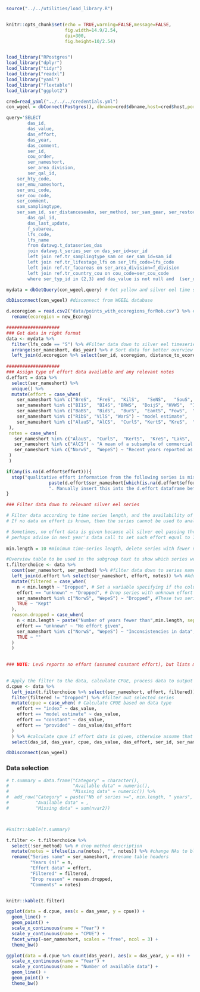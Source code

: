 
```r
source("../../utilities/load_library.R")


knitr::opts_chunk$set(echo = TRUE,warning=FALSE,message=FALSE,
                      fig.width=14.9/2.54,
                      dpi=300,
                      fig.height=10/2.54)


load_library("RPostgres")
load_library("dplyr")
load_library("tidyr")
load_library("readxl")
load_library("yaml")
load_library("flextable")
load_library("ggplot2")

cred=read_yaml("../../../credentials.yml")
con_wgeel = dbConnect(Postgres(), dbname=cred$dbname,host=cred$host,port=cred$port,user=cred$user, password=cred$password)
```

```r
query='SELECT 
		das_id,
		das_value,
		das_effort,
		das_year,
		das_comment,
		ser_id,            
		cou_order,
		ser_nameshort,
		ser_area_division,
		ser_qal_id,
    ser_hty_code,
    ser_emu_nameshort,
    ser_uni_code,
    ser_cou_code,
    ser_comment,
    sam_samplingtype,
    ser_sam_id, ser_distanceseakm, ser_method, ser_sam_gear, ser_restocking,
		das_qal_id,
		das_last_update,
		f_subarea,
		lfs_code,          
		lfs_name
		from datawg.t_dataseries_das 
		join datawg.t_series_ser on das_ser_id=ser_id
		left join ref.tr_samplingtype_sam on ser_sam_id=sam_id
		left join ref.tr_lifestage_lfs on ser_lfs_code=lfs_code
		left join ref.tr_faoareas on ser_area_division=f_division
        left join ref.tr_country_cou on cou_code=ser_cou_code
		where ser_typ_id in (2,3) and das_value is not null and  (ser_qal_id IS NULL OR ser_qal_id IN (0,1,2,4)) and (das_qal_id IS NULL OR das_qal_id IN (1,2,4))'

mydata = dbGetQuery(con_wgeel,query) # Get yellow and silver eel time series from WGEEL database

dbDisconnect(con_wgeel) #disconnect from WGEEL database

d.ecoregion = read.csv2("data/points_with_ecoregions_forRob.csv") %>% #Load data on ecoregion of dataseries
  rename(ecoregion = new_Ecoreg)

####################
### Get data in right format
data <- mydata %>%
  filter(lfs_code == "S") %>% #Filter data down to silver eel timeseries
  arrange(ser_nameshort, das_year) %>% # Sort data for better overview
  left_join(d.ecoregion %>% select(ser_id, ecoregion, distance_to_ecoregion)) # Add ecoregion info
  
####################
### Assign type of effort data available and any relevant notes
d.effort = data %>%
  select(ser_nameshort) %>%
  unique() %>%
  mutate(effort = case_when(
    ser_nameshort %in% c("BreS",  "FreS",  "KilS",   "SeNS",   "SouS",  "StrS",  "DaugS",  "LilS" ) ~ "provided",
    ser_nameshort %in% c("BI1S",  "BI4S", "BRWS",  "DoijS", "HVWS",  "IjsS", "KotkS", "LoiS", "MinS",  "MonS",  "NiWS", "NkaS",  "NZKS", "OriS",  "PanS",  "PobeS", "PogoS", "PolsS", "SosS",  "TibeS", "ZMaS", "NSIS" ) ~ "index",
    ser_nameshort %in% c("BaBS",  "BidS",  "BurS",  "EamtS", "FowS",  "GiBS",  "ImsaS", "KavlS", "LevS",  "NalS",  "NorwS", "ShiS",  "VaakS",  "WepeS") ~ "constant",
    ser_nameshort %in% c("RibS", "VilS", "WarS") ~ "model estimate",
    ser_nameshort %in% c("AlauS", "AlCS",  "CurlS", "KertS", "KreS",  "LakS",  "RieS",  "RubS",  "SiesS", "ZeiS" ) ~ "unknown"
 ),
 notes = case_when(
   ser_nameshort %in% c("AlauS",  "CurlS",  "KertS",  "KreS", "LakS",  "RieS",  "RubS",  "SiesS",  "ZeiS") ~ "Next year double check for available effort data on all similar Lithuanian series, and check if only silver eel are reported",
   ser_nameshort %in% c("AlCS") ~ "A mean of a subsample of commercial catches, no effort known",
   ser_nameshort %in% c("NorwS",  "WepeS") ~ "Recent years reported as 0, but actually no information available"
 )
 )

if(any(is.na(d.effort$effort))){
  stop("qualitative effort information from the following series is missing: ", 
                paste(d.effort$ser_nameshort[which(is.na(d.effort$effort))], collapse = ", "),
                ". Manually insert this into the d.effort dataframe before proceeding.")
}

### Filter data down to relevant silver eel series

# Filter data according to time series length, and the availability of effort data
# If no data on effort is known, then the series cannot be used to analyse trends in abundance/CPUE.

# Sometimes, no effort data is given because all silver eel passing through a river are sampled. This data is kept here, 
# perhaps advise in next year's data call to set such effort equal to 1 in the das_effort column
  
min.length = 10 #minimum time-series length, delete series with fewer number of years

#Overview table to be used in the subgroup text to show which series were kept and which were discarded
t.filterchoice <- data %>% 
  count(ser_nameshort, ser_method) %>% #filter data down to series name and method, while counting time series length
  left_join(d.effort %>% select(ser_nameshort, effort, notes)) %>% #Add information on effort type/availability
  mutate(filtered = case_when(
    n < min.length ~ "Dropped", # Set a variable specifying if the column should be filtered out based on time-series length
    effort == "unknown" ~ "Dropped", # Drop series with unknown effort
    ser_nameshort %in% c("NorwS", "WepeS") ~ "Dropped", #These two series have had trouble reporting in recent years, data for those years not reliable, drop until issue is resolved.
    TRUE ~ "Kept"     
  ),
  reason.dropped = case_when(
    n < min.length ~ paste("Number of years fewer than",min.length, sep = " "), 
    effort == "unknown" ~ "No effort given", 
    ser_nameshort %in% c("NorwS", "WepeS") ~ "Inconsistencies in data", 
    TRUE ~ ""     
  )
  )
  

### NOTE: LevS reports no effort (assumed constant effort), but lists multiple years with deviations in sampling times, and thus different effort. Choose what to do with those.
 

# Apply the filter to the data, calculate CPUE, process data to output format
d.cpue <- data %>%
  left_join(t.filterchoice %>% select(ser_nameshort, effort, filtered)) %>% #add filter choice
  filter(filtered != "Dropped") %>% #filter out selected series
  mutate(cpue = case_when( # Calculate CPUE based on data type
    effort == "index" ~ das_value,
    effort == "model estimate" ~ das_value,
    effort == "constant" ~ das_value,
    effort == "provided" ~ das_value/das_effort
  )
  ) %>% #calculate cpue if effort data is given, otherwise assume that das_value is already CPUE
  select(das_id, das_year, cpue, das_value, das_effort, ser_id, ser_nameshort, ser_hty_code, ser_emu_nameshort, ser_cou_code, ser_distanceseakm, ser_restocking, ecoregion, distance_to_ecoregion, das_qal_id, ser_qal_id)

dbDisconnect(con_wgeel)
```

### Data selection

```r
# t.summary = data.frame("Category" = character(), 
#                        "Available data" = numeric(), 
#                        "Missing data" = numeric()) %>%
#  add_row("Category" = paste("Nb of series >=", min.length, " years", sep = ""), 
#          "Available data" = , 
#          "Missing data" = sum(nvar2))



#knitr::kable(t.summary)
```



```r
t.filter <- t.filterchoice %>%
  select(!ser_method) %>% # drop method description
  mutate(notes = ifelse(is.na(notes), "", notes)) %>% #change NAs to blanks in notes
  rename("Series name" = ser_nameshort, #rename table headers
         "Years (n)" = n,
         "Effort data" = effort,
         "Filtered" = filtered,
         "Drop reason" = reason.dropped,
         "Comments" = notes)


knitr::kable(t.filter)
```




```r

ggplot(data = d.cpue, aes(x = das_year, y = cpue)) +
  geom_line() +
  geom_point() +
  scale_x_continuous(name = "Year") +
  scale_y_continuous(name = "CPUE") +
  facet_wrap(~ser_nameshort, scales = "free", ncol = 3) +
  theme_bw()


```

```r

ggplot(data = d.cpue %>% count(das_year), aes(x = das_year, y = n)) +
  scale_x_continuous(name = "Year") +
  scale_y_continuous(name = "Number of available data") +
  geom_line() +
  geom_point() +
  theme_bw()


```
